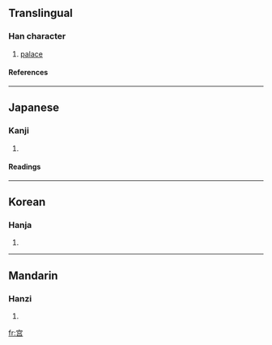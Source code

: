 {{see|宮}}

==Translingual==
===Han character===
{{Han char|rn=40|rad=宀|as=06|sn=9|four=|canj=十口口 (JRR)}}
# [[palace]]
====References====
{{Han ref|kx=0285.101|hdz=20926.030|uh=5BAB|ud=23467}}
----
==Japanese==
===Kanji===
{{ja-kanji|grade=|rs=宀06}}
# {{defn|Japanese}} 
====Readings====
{{ja-readings|on=[[きゅう]] (kyū), [[ぐう]] (gū)|kun=[[みや]] (miya), [[いえ]] (ie)}}
----
==Korean==
===Hanja===
{{ko-hanja|hangeul=궁|rv=gung|mr=kung}}
# {{defn|Korean}}
----
==Mandarin==
===Hanzi===
{{cmn-hanzi|tra=宮|pin=[[gōng]] ([[gong1]])|wg=kung<sup>1</sup>}}
# {{defn|Mandarin}}

[[fr:宫]]